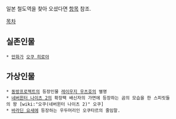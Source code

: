 일본 철도역을 찾아 오셨다면 [[오쿠역|항목]] 참조.

[[목차]]
== 실존인물 == 
 * [[만화가]] [[오쿠 히로야]]
== 가상인물 ==
 * [[동방프로젝트]]의 등장인물 [[레이우지 우츠호]]의 별명
 * [[네버윈터 나이츠 2]]의 확장팩 배신자의 가면에 등장하는 곰의 모습을 한 스피릿들의 왕 [wiki:"오쿠(네버윈터 나이츠 2)" 오쿠]
 * [[바라딘 요새]]에 등장하는 우두머리인 오쿠타르의 줄임말.
